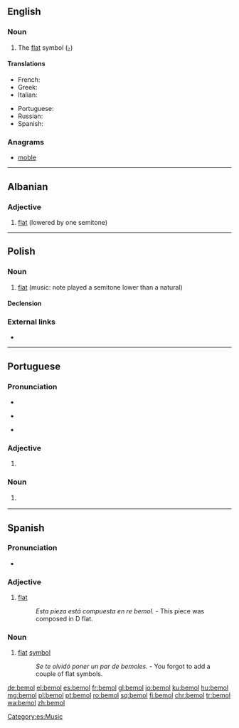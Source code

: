 {{also|bémol}}
==English==

===Noun===
{{en-noun}}

# {{lb|en|music}} The [[flat]] symbol ([[♭]])

====Translations====
{{trans-top|bemol}}
* French: {{t+|fr|bémol|m}}
* Greek: {{t+|el|ύφεση|f}}
* Italian: {{t|it|bemolle|m}}
{{trans-mid}}
* Portuguese: {{t+|pt|bemol|m}}
* Russian: {{t+|ru|бемо́ль|m}}
* Spanish: {{t+|es|bemol|m}}
{{trans-bottom}}

===Anagrams===
* [[moble#English|moble]]

----

==Albanian==

===Adjective===
{{head|sq|adjective}}

# [[flat]] (lowered by one semitone)

{{tbot entry|Albanian|flat|2009|October|sq}}

----

==Polish==
{{wikipedia|lang=pl}}

===Noun===
{{pl-noun|m-in}}

# [[flat]] (music: note played a semitone lower than a natural)

====Declension====
{{pl-decl-noun
|bemol|bemole
|bemola|bemoli
|bemolowi|bemolom
|bemol|bemole
|bemolem|bemolami
|bemolu|bemolach
|bemolu|bemole
}}

===External links===
* {{R:PWN}}

----

==Portuguese==

===Pronunciation===
* {{IPA|/beˈmɔɫ/|lang=pt}}
* {{a|Brazil}} {{IPA|/be'mɔw/|lang=pt}}
* {{hyphenation|be|mol|lang=pt}}

===Adjective===
{{pt-adj|pl=bemóis|comp=no}}

# {{lb|pt|music|note}} {{l|en|flat}} {{gloss|lowered by one semitone}}

===Noun===
{{pt-noun|m|bemóis}}

# {{lb|pt|music}} {{l|en|flat}} {{gloss|note played a semitone lower than a natural}}

----

==Spanish==

===Pronunciation===
* {{IPA|/ˈbe.mol/|lang=es}}

===Adjective===
{{es-adj|pl=bemoles}}

# {{lb|es|music}} [[flat]]
#: ''Esta pieza está compuesta en re bemol.'' - This piece was composed in D flat.

===Noun===
{{es-noun|m|es}}

# {{lb|es|music}} [[flat]] [[symbol]]
#: ''Se te olvidó poner un par de bemoles.'' - You forgot to add a couple of flat symbols.

[[Category:es:Music]]

[[de:bemol]]
[[el:bemol]]
[[es:bemol]]
[[fr:bemol]]
[[gl:bemol]]
[[io:bemol]]
[[ku:bemol]]
[[hu:bemol]]
[[mg:bemol]]
[[pl:bemol]]
[[pt:bemol]]
[[ro:bemol]]
[[sq:bemol]]
[[fi:bemol]]
[[chr:bemol]]
[[tr:bemol]]
[[wa:bemol]]
[[zh:bemol]]